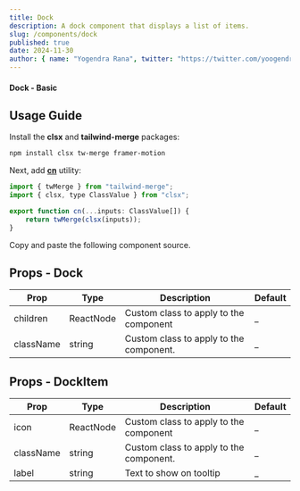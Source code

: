 ```yaml
---
title: Dock
description: A dock component that displays a list of items.
slug: /components/dock
published: true
date: 2024-11-30
author: { name: "Yogendra Rana", twitter: "https://twitter.com/yoogendra_rana" }
---
```


#### Dock - Basic
<ComponentCodePreview category="examples" name="dock-basic" />

## Usage Guide

Install the **clsx** and **tailwind-merge** packages:
```bash
npm install clsx tw-merge framer-motion
```

Next, add [**cn**](https://github.com/yogendrarana/craftui/blob/master/src/lib/utils.ts) utility:
```jsx
import { twMerge } from "tailwind-merge";
import { clsx, type ClassValue } from "clsx";

export function cn(...inputs: ClassValue[]) {
    return twMerge(clsx(inputs));
}
```

Copy and paste the following component source.
<ComponentSource name="dock" category="core" />

## Props - Dock

| Prop         | Type              | Description                                  | Default |
| -----------  | ----------------- | -------------------------------------------- | ------- |
| children     | ReactNode         | Custom class to apply to the component       | _       |
| className    | string            | Custom class to apply to the component.      | _       |

## Props - DockItem

| Prop         | Type              | Description                                  | Default |
| -----------  | ----------------- | -------------------------------------------- | ------- |
| icon         | ReactNode         | Custom class to apply to the component       | _       |
| className    | string            | Custom class to apply to the component.      | _       |
| label        | string            | Text to show on tooltip                      | _       |